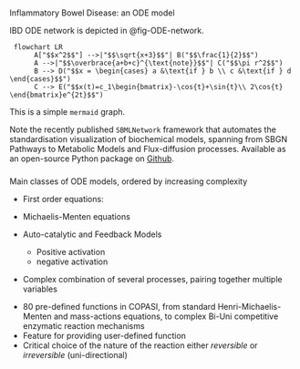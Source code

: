 ### {data-menu-title="IBD Network"}

[Inflammatory Bowel Disease: an ODE model]{.slide-title2}

IBD ODE network is depicted in @fig-ODE-network.

::: {#fig-ODE-network}

```mermaid
 flowchart LR
      A["$$x^2$$"] -->|"$$\sqrt{x+3}$$"| B("$$\frac{1}{2}$$")
      A -->|"$$\overbrace{a+b+c}^{\text{note}}$$"| C("$$\pi r^2$$")
      B --> D("$$x = \begin{cases} a &\text{if } b \\ c &\text{if } d \end{cases}$$")
      C --> E("$$x(t)=c_1\begin{bmatrix}-\cos{t}+\sin{t}\\ 2\cos{t} \end{bmatrix}e^{2t}$$")
```

This is a simple `mermaid` graph.
:::


::: aside
Note the recently published `SBMLNetwork` framework that automates the standardisation visualization of biochemical models, spanning from SBGN Pathways to Metabolic Models and Flux-diffusion processes. Available as an open-source Python package on [Github](https://github.com/sys-bio/SBMLNetwork).
:::


### {data-menu-title="IBD ODEs"}

[Main classes of ODE models, ordered by increasing complexity]{.slide-title2}

- First order equations: 

- Michaelis-Menten equations

- Auto-catalytic and Feedback Models

  - Positive activation
  - negative activation

- Complex combination of several processes, pairing together multiple variables


::: aside
- 80 pre-defined functions in COPASI, from standard Henri-Michaelis-Menten and mass-actions equations, to complex Bi-Uni competitive enzymatic reaction mechanisms 
- Feature for providing user-defined function
- Critical choice of the nature of the reaction either *reversible* or *irreversible* (uni-directional)
:::



